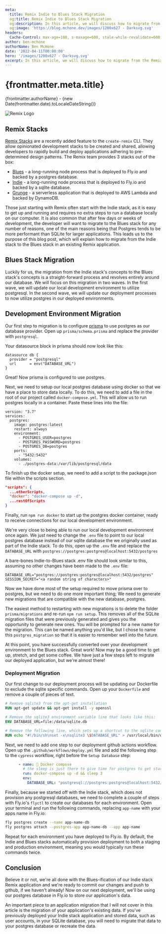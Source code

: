 ```yaml
---
meta:
  title: Remix Indie to Blues Stack Migration
  og:title: Remix Indie to Blues Stack Migration
  og:description: In this article, we will discuss how to migrate from the Remix Indie Stack to the Remix Blues Stack
  og:image: 'https://blog.mchone.dev/images/1200x627 - Darksvg.svg'
headers:
  Cache-Control: max-age=180, s-maxage=600, stale-while-revalidate=600
author: ben-mchone
authorName: Ben McHone
date: '2022-04-11T00:00:00'
hero: '/images/1200x627 - Darksvg.svg'
excerpt: In this article, we will discuss how to migrate from the Remix Indie Stack to the Remix Blues Stack
---
```


# {frontmatter.meta.title}
{frontmatter.authorName} - {new Date(frontmatter.date).toLocaleDateString()}

<img src={frontmatter.hero} alt="Remix Logo" />

## Remix Stacks

[Remix Stacks](https://remix.run/docs/stacks) are a recently added feature to the `create-remix` CLI. They allow opinionated development stacks to be created and shared, allowing developers to rapidly build and deploy applications adhering to pre-determined design patterns. The Remix team provides 3 stacks out of the box:

* [Blues](https://github.com/remix-run/blues-stack) - a long-running node process that is deployed to Fly.io and backed by a postgres database.
* [Indie](https://github.com/remix-run/indie-stack) - a long-running node process that is deployed to Fly.io and backed by a sqlite database.
* [Grunge](https://github.com/remix-run/grunge-stack) - a serverless application that is deployed to AWS Lambda and backed by DynamoDB.

Those just starting with Remix often start with the Indie stack, as it is easy to get up and running and requires no extra steps to run a database locally on our computer. It is also common that after few days or weeks of development, the developer will want to migrate to the Blues stack for any number of reasons, one of the main reasons being that Postgres tends to be more performant than SQLite for larger applications. This leads us to the purpose of this blog post, which will explain how to migrate from the Indie stack to the Blues stack in an existing Remix application.

## Blues Stack Migration

Luckily for us, the migration from the Indie stack's concepts to the Blues stack's concepts is a straight-forward process and revolves entirely around our database. We will focus on this migration in two waves. In the first wave, we will update our local development environment to utilize postgresql. In the second wave, we will update our deployment processes to now utilize postgres in our deployed environments.

## Development Environment Migration

Our first step to migration is to configure [prisma](https://prisma.io) to use postgres as our database provider. Open up `prisma/schema.prisma` and replace the provider with `postgresql`.

Your datasource block in prisma should now look like this:

```
datasource db {
  provider = "postgresql"
  url      = env("DATABASE_URL")
}
```

Great! Now prisma is configured to use postgres.

Next, we need to setup our local postgres database using docker so that we have a place to store data locally. To do this, we need to add a file in the root of our project called `docker-compose.yml`. This will allow us to run postgres locally in a container. Paste these lines into the file:

```
version: "3.7"
services:
  postgres:
    image: postgres:latest
    restart: always
    environment:
      - POSTGRES_USER=postgres
      - POSTGRES_PASSWORD=postgres
      - POSTGRES_DB=postgres
    ports:
      - "5432:5432"
    volumes:
      - ./postgres-data:/var/lib/postgresql/data
```

To finish up the docker setup, we need to add a script to the package.json file within the scripts section.

```json
"scripts": {
  ...otherScripts,
  "docker": "docker-compose up -d",
  ...restOfScripts
}
```

Finally, run `npm run docker` to start up the postgres docker container, ready to receive connections for our local development environment.

We're very close to being able to run our local development environment once again. We just need to change the `.env` file to point to our local postgres database instead of our sqlite database the we originally used as part of the Indie stack. To do this, open up the `.env` file and replace the `DATABASE_URL` with `postgres://postgres:postgres@localhost:5432/postgres`

A bare-bones Indie-to-Blues stack .env file should look similar to this, assuming no other changes have been made to the `.env` file:

```
DATABASE_URL="postgres://postgres:postgres@localhost:5432/postgres"
SESSION_SECRET="<a random string of characters>"
```

Now we have done most of the setup required to move prisma over to postgres, but we need to do one more important thing; We need to generate new migrations that are compatible with the new database, postgres.

The easiest method to restarting with new migrations is to delete the folder `prisma/migrations` and re-run `npm run setup`. This removes all of the SQLite migration files that were previously generated and gives you the opportunity to generate new ones. You will be prompted for a new name for the migration. This can be named anything you'd like, but I chose to name this `postgres_migration` so that it is easier to remember well into the future. 

At this point, you have successfully converted over your development environment to the Blues stack. Great work! Now may be a good time to get up, stretch, and get some coffee. We have just a few steps left to migrate our deployed application, but we're almost there!

### Deployment Migration

Our first change to our deployment process will be updating our Dockerfile to exclude the sqlite specific commands. Open up your `Dockerfile` and remove a couple of pieces of text.

```dockerfile
# Remove sqlite3 from the apt-get installation
RUN apt-get update && apt-get install -y openssl

# Remove the sqlite3 environment variable line that looks like this:
ENV DATABASE_URL=file:/data/sqlite.db

# Remove the following line, which sets up a shortcut to the sqlite command line, which we will no longer be using
RUN echo "#!/bin/sh\nset -x\nsqlite3 \$DATABASE_URL" > /usr/local/bin/database-cli && chmod +x /usr/local/bin/database-cli
```

Next, we need to add one step to our deployment github actions workflow. Open up the `.github/workflows/deploy.yml` file and add the following step to the `cypress` workflow, right before the `Setup Database` step:

```yaml
      - name: 🐳 Docker compose
        # the sleep is just there to give time for postgres to get started
        run: docker-compose up -d && sleep 3
        env:
          DATABASE_URL: "postgresql://postgres:postgres@localhost:5432/postgres"
```

Finally, because we started off with the Indie stack, which does not provision any postgresql databases, we need to complete a couple of steps with Fly.io's `flyctl` to create our databases for each environment. Open your terminal and run the following commands, replacing `app-name` with your apps name in Fly.io:

```sh
fly postgres create --name app-name-db
fly postgres attach --postgres-app app-name-db --app app-name
```

Repeat for each environment you have deployed to Fly.io. By default, the Indie and Blues stacks automatically provision deployment to both a staging and production environment, meaning you would typically run these commands twice.


## Conclusion

Believe it or not, we're all done with the Blues-ification of our Indie stack Remix application and we're ready to commit our changes and push to github, if we haven't already! Now on our next deployment, we'll be using our postgres database in Fly.io to store our application's data.

An important piece to an application migration that I will not cover in this article is the migration of your application's existing data. If you've previously deployed your Indie stack application and stored data, such as user accounts, in your SQLite database, you will need to migrate that data to your postgres database or recreate the data.
